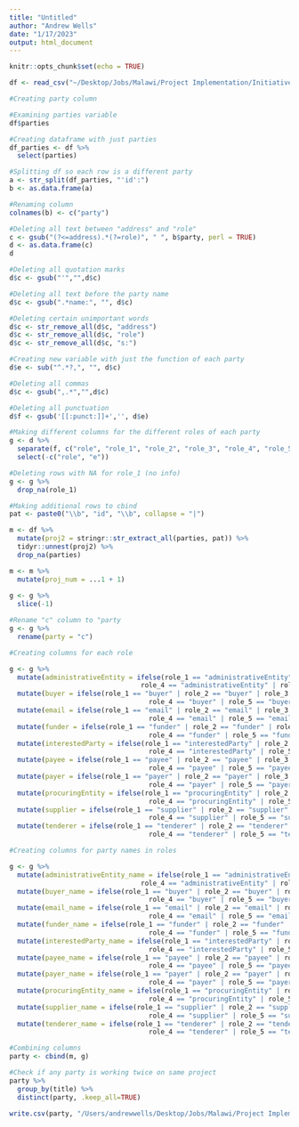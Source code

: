 ```yaml
---
title: "Untitled"
author: "Andrew Wells"
date: "1/17/2023"
output: html_document
---
```


```r
knitr::opts_chunk$set(echo = TRUE)
```

```r
df <- read_csv("~/Desktop/Jobs/Malawi/Project Implementation/Initiatives:project components/IPPI/ippi_report/data/ippi.csv")
```


```r
#Creating party column

#Examining parties variable
df$parties

#Creating dataframe with just parties
df_parties <- df %>%
  select(parties)

#Splitting df so each row is a different party
a <- str_split(df_parties, "'id':")
b <- as.data.frame(a)

#Renaming column
colnames(b) <- c("party") 

#Deleting all text between "address" and "role"
c <- gsub("(?<=address).*(?=role)", " ", b$party, perl = TRUE)
d <- as.data.frame(c)
d

#Deleting all quotation marks
d$c <- gsub("'","",d$c)

#Deleting all text before the party name
d$c <- gsub(".*name:", "", d$c)

#Deleting certain unimportant words
d$c <- str_remove_all(d$c, "address")
d$c <- str_remove_all(d$c, "role")
d$c <- str_remove_all(d$c, "s:")

#Creating new variable with just the function of each party
d$e <- sub("^.*?,", "", d$c)

#Deleting all commas
d$c <- gsub(",.*","",d$c)

#Deleting all punctuation
d$f <- gsub('[[:punct:]]+','', d$e)

#Making different columns for the different roles of each party
g <- d %>% 
  separate(f, c("role", "role_1", "role_2", "role_3", "role_4", "role_5")) %>%
  select(-c("role", "e"))

#Deleting rows with NA for role_1 (no info)
g <- g %>% 
  drop_na(role_1)

#Making additional rows to cbind
pat <- paste0("\\b", "id", "\\b", collapse = "|")    

m <- df %>%
  mutate(proj2 = stringr::str_extract_all(parties, pat)) %>% 
  tidyr::unnest(proj2) %>%
  drop_na(parties)

m <- m %>%
  mutate(proj_num = ...1 + 1)
  
g <- g %>%  
  slice(-1)

#Rename "c" column to "party
g <- g %>%
  rename(party = "c")
```



```r
#Creating columns for each role

g <- g %>%
  mutate(administrativeEntity = ifelse(role_1 == "administrativeEntity" | role_2 == "administrativeEntity" | role_3 == "administrativeEntity" |
                                 role_4 == "administrativeEntity" | role_5 == "administrativeEntity", 1, 0)) %>%
  mutate(buyer = ifelse(role_1 == "buyer" | role_2 == "buyer" | role_3 == "buyer" |
                                   role_4 == "buyer" | role_5 == "buyer", 1, 0)) %>%
  mutate(email = ifelse(role_1 == "email" | role_2 == "email" | role_3 == "email" |
                                   role_4 == "email" | role_5 == "email", 1, 0)) %>%
  mutate(funder = ifelse(role_1 == "funder" | role_2 == "funder" | role_3 == "funder" |
                                   role_4 == "funder" | role_5 == "funder", 1, 0)) %>%
  mutate(interestedParty = ifelse(role_1 == "interestedParty" | role_2 == "interestedParty" | role_3 == "interestedParty" |
                                   role_4 == "interestedParty" | role_5 == "interestedParty", 1, 0)) %>%
  mutate(payee = ifelse(role_1 == "payee" | role_2 == "payee" | role_3 == "payee" |
                                   role_4 == "payee" | role_5 == "payee", 1, 0)) %>%
  mutate(payer = ifelse(role_1 == "payer" | role_2 == "payer" | role_3 == "payer" |
                                   role_4 == "payer" | role_5 == "payer", 1, 0)) %>%
  mutate(procuringEntity = ifelse(role_1 == "procuringEntity" | role_2 == "procuringEntity" | role_3 == "procuringEntity" |
                                   role_4 == "procuringEntity" | role_5 == "procuringEntity", 1, 0)) %>%
  mutate(supplier = ifelse(role_1 == "supplier" | role_2 == "supplier" | role_3 == "supplier" |
                                   role_4 == "supplier" | role_5 == "supplier", 1, 0)) %>%
  mutate(tenderer = ifelse(role_1 == "tenderer" | role_2 == "tenderer" | role_3 == "tenderer" |
                                   role_4 == "tenderer" | role_5 == "tenderer", 1, 0))
```

```r
#Creating columns for party names in roles

g <- g %>%
  mutate(administrativeEntity_name = ifelse(role_1 == "administrativeEntity" | role_2 == "administrativeEntity" | role_3 == "administrativeEntity" |
                                 role_4 == "administrativeEntity" | role_5 == "administrativeEntity", g$party, 0)) %>%
  mutate(buyer_name = ifelse(role_1 == "buyer" | role_2 == "buyer" | role_3 == "buyer" |
                                   role_4 == "buyer" | role_5 == "buyer", g$party, 0)) %>%
  mutate(email_name = ifelse(role_1 == "email" | role_2 == "email" | role_3 == "email" |
                                   role_4 == "email" | role_5 == "email", g$party, 0)) %>%
  mutate(funder_name = ifelse(role_1 == "funder" | role_2 == "funder" | role_3 == "funder" |
                                   role_4 == "funder" | role_5 == "funder", g$party, 0)) %>%
  mutate(interestedParty_name = ifelse(role_1 == "interestedParty" | role_2 == "interestedParty" | role_3 == "interestedParty" |
                                   role_4 == "interestedParty" | role_5 == "interestedParty", g$party, 0)) %>%
  mutate(payee_name = ifelse(role_1 == "payee" | role_2 == "payee" | role_3 == "payee" |
                                   role_4 == "payee" | role_5 == "payee", g$party, 0)) %>%
  mutate(payer_name = ifelse(role_1 == "payer" | role_2 == "payer" | role_3 == "payer" |
                                   role_4 == "payer" | role_5 == "payer", g$party, 0)) %>%
  mutate(procuringEntity_name = ifelse(role_1 == "procuringEntity" | role_2 == "procuringEntity" | role_3 == "procuringEntity" |
                                   role_4 == "procuringEntity" | role_5 == "procuringEntity", g$party, 0)) %>%
  mutate(supplier_name = ifelse(role_1 == "supplier" | role_2 == "supplier" | role_3 == "supplier" |
                                   role_4 == "supplier" | role_5 == "supplier", g$party, 0)) %>%
  mutate(tenderer_name = ifelse(role_1 == "tenderer" | role_2 == "tenderer" | role_3 == "tenderer" |
                                   role_4 == "tenderer" | role_5 == "tenderer", g$party, 0))
```

```r
#Combining columns
party <- cbind(m, g)
```

```r
#Check if any party is working twice on same project
party %>%
  group_by(title) %>%
  distinct(party, .keep_all=TRUE)
```

```r
write.csv(party, "/Users/andrewwells/Desktop/Jobs/Malawi/Project Implementation/Initiatives:project components/IPPI/ippi_report/data/party_df.csv")
```

